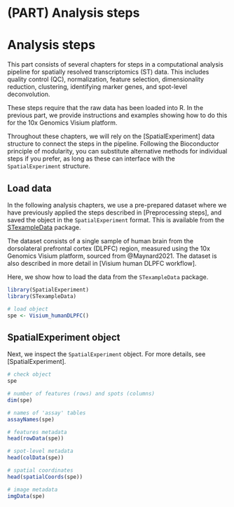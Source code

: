 # (PART) Analysis steps {-}

# Analysis steps

This part consists of several chapters for steps in a computational analysis pipeline for spatially resolved transcriptomics (ST) data. This includes quality control (QC), normalization, feature selection, dimensionality reduction, clustering, identifying marker genes, and spot-level deconvolution.

These steps require that the raw data has been loaded into R. In the previous part, we provide instructions and examples showing how to do this for the 10x Genomics Visium platform.

Throughout these chapters, we will rely on the [SpatialExperiment] data structure to connect the steps in the pipeline. Following the Bioconductor principle of modularity, you can substitute alternative methods for individual steps if you prefer, as long as these can interface with the `SpatialExperiment` structure.


## Load data

In the following analysis chapters, we use a pre-prepared dataset where we have previously applied the steps described in [Preprocessing steps], and saved the object in the `SpatialExperiment` format. This is available from the [STexampleData](https://bioconductor.org/packages/STexampleData) package.

The dataset consists of a single sample of human brain from the dorsolateral prefrontal cortex (DLPFC) region, measured using the 10x Genomics Visium platform, sourced from @Maynard2021. The dataset is also described in more detail in [Visium human DLPFC workflow].

Here, we show how to load the data from the `STexampleData` package.

```r
library(SpatialExperiment)
library(STexampleData)

# load object
spe <- Visium_humanDLPFC()
```


## SpatialExperiment object

Next, we inspect the `SpatialExperiment` object. For more details, see [SpatialExperiment].

```r
# check object
spe

# number of features (rows) and spots (columns)
dim(spe)

# names of 'assay' tables
assayNames(spe)

# features metadata
head(rowData(spe))

# spot-level metadata
head(colData(spe))

# spatial coordinates
head(spatialCoords(spe))

# image metadata
imgData(spe)
```

